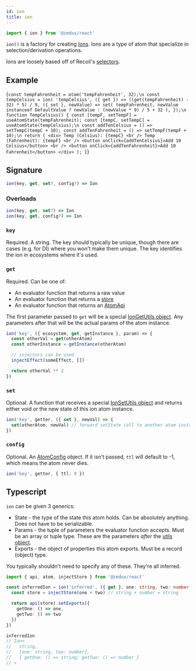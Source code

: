 ```yaml
---
id: ion
title: ion
---
```



```ts
import { ion } from '@zedux/react'
```

`ion()` is a factory for creating [Ions](../classes/Ion). Ions are a type of atom that specialize in selection/derivation operations.

Ions are loosely based off of Recoil's [selectors](https://recoiljs.org/docs/api-reference/core/selector).

## Example

<LiveEditor resultVar="App">{`
const tempFahrenheit = atom('tempFahrenheit', 32);\n
const tempCelsius = ion(
  'tempCelsius',
  ({ get }) => ((get(tempFahrenheit) - 32) * 5) / 9,
  ({ set }, newValue) =>
    set(
      tempFahrenheit,
      newValue instanceof DefaultValue ? newValue : (newValue * 9) / 5 + 32
    ),
});\n
function TempCelsius() {
  const [tempF, setTempF] = useAtomState(tempFahrenheit);
  const [tempC, setTempC] = useAtomState(tempCelsius);\n
  const addTenCelsius = () => setTempC(tempC + 10);
  const addTenFahrenheit = () => setTempF(tempF + 10);\n
  return (
    <div>
      Temp (Celsius): {tempC}
      <br />
      Temp (Fahrenheit): {tempF}
      <br />
      <button onClick={addTenCelsius}>Add 10 Celsius</button>
      <br />
      <button onClick={addTenFahrenheit}>Add 10 Fahrenheit</button>
    </div>
  );
}
`}</LiveEditor>

## Signature

```ts
ion(key, get, set?, config?) => Ion
```

### Overloads

```ts
ion(key, get, set?) => Ion
ion(key, get, config?) => Ion
```

### `key`

Required. A string. The key should typically be unique, though there are cases (e.g. for DI) where you won't make them unique. The key identifies the ion in ecosystems where it's used.

<AtomKeyDesc />

### `get`

Required. Can be one of:

- An evaluator function that returns a raw value
- An evaluator function that returns a [store](../classes/Store)
- An evaluator function that returns an [AtomApi](../classes/AtomApi)

The first parameter passed to `get` will be a special [IonGetUtils object](../types/IonGetUtils). Any parameters after that will be the actual params of the atom instance.

```ts
ion('key', ({ ecosystem, get, getInstance }, param) => {
  const otherVal = get(otherAtom)
  const otherInstance = getInstance(otherAtom)

  // injectors can be used
  injectEffect(someEffect, [])

  return otherVal ** 2
})
```

### `set`

Optional. A function that receives a special [IonSetUtils object](../types/IonSetUtils) and returns either void or the new state of this ion atom instance.

```ts
ion('key', getter, ({ set }, newVal) => {
  set(otherAtom, newVal) // forward setState call to another atom instance
})
```

### `config`

Optional. An [AtomConfig](../types/AtomConfig) object. If it isn't passed, `ttl` will default to -1, which means the atom never dies.

```ts
ion('key', getter, { ttl: 0 })
```

## Typescript

`ion` can be given 3 generics:

- State - the type of the state this atom holds. Can be absolutely anything. Does not have to be serializable.
- Params - the tuple of parameters the evaluator function accepts. Must be an array or tuple type. These are the parameters _after_ the [utils object](../types/IonGetUtils).
- Exports - the object of properties this atom exports. Must be a record (object) type.

You typically shouldn't need to specify any of these. They're all inferred.

```ts
import { api, atom, injectStore } from '@zedux/react'

const inferredIon = ion('inferred', ({ get }, one: string, two: number) => {
  const store = injectStore(one + two) // string + number = string

  return api(store).setExports({
    getOne: () => one,
    getTwo: () => two
  })
})

inferredIon
// Ion<
//   string,
//   [one: string, two: number],
//   { getOne: () => string; getTwo: () => number }
// >
```
